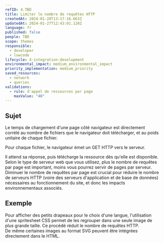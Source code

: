 ```yaml
---
refID: 4.TBD
title: Limiter le nombre de requêtes HTTP
createdAt: 2024-01-20T13:17:16.663Z
updatedAt: 2024-01-27T12:43:01.120Z
language: fr
published: false
people: TBD
scope: themes
responsible:
  - developer
  - lowcode
lifecycle: 4-integration-development
environmental_impact: medium_environmental_impact
priority_implementation: medium_priority
saved_resources:
  - network
  - queries
validations:
  - rule: d'appel de ressources par page
    maxValue: "40"
---
```


## Sujet

Le temps de chargement d'une page côté navigateur est directement corrélé au nombre de fichiers que le navigateur doit télécharger, et au poids unitaire de chaque fichier.

Pour chaque fichier, le navigateur émet un GET HTTP vers le serveur.

Il attend sa réponse, puis télécharge la ressource dès qu'elle est disponible. Selon le type de serveur web que vous utilisez, plus le nombre de requêtes par page est important, moins vous pourrez servir de pages par serveur. Diminuer le nombre de requêtes par page est crucial pour réduire le nombre de serveurs HTTP (voire des serveurs d'application et de base de données) nécessaires au fonctionnement du site, et donc les impacts environnementaux associés.

## Exemple

Pour afficher des petits drapeaux pour le choix d'une langue, l'utilisation d'une spritesheet CSS permet de les regrouper dans une seule image de plus grande taille. Ce procédé réduit le nombre de requêtes HTTP.\
De même certaines images au format SVG peuvent être intégrées directement dans le HTML.
